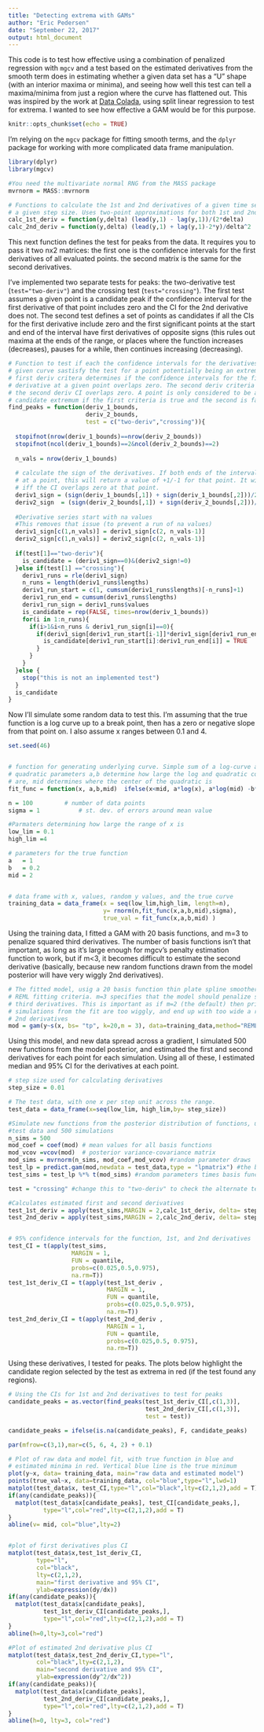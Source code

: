 ```yaml
---
title: "Detecting extrema with GAMs"
author: "Eric Pedersen"
date: "September 22, 2017"
output: html_document
---
```


This code is to test how effective using a combination of penalized regression
with `mgcv` and a test based on the estimated derivatives from the smooth term
does in estimating whether a given data set has a "U" shape (with an interior
maxima or minima), and seeing how well this test can tell a maxima/minima from
just a region where the curve has flattened out. This was inspired by the work
at [Data Colada](http://datacolada.org/62), using split linear regression to 
test for extrema. I wanted to see how effective a GAM would be for this purpose.

```r
knitr::opts_chunk$set(echo = TRUE)
```

I'm relying on the `mgcv` package for fitting smooth terms, and the `dplyr`
package for working with more complicated data frame manipulation.

```r
library(dplyr)
library(mgcv)

#You need the multivariate normal RNG from the MASS package
mvrnorm = MASS::mvrnorm

```




```r

# Functions to calculate the 1st and 2nd derivatives of a given time series with
# a given step size. Uses two-point approximations for both 1st and 2nd derivs.
calc_1st_deriv = function(y,delta) (lead(y,1) - lag(y,1))/(2*delta)
calc_2nd_deriv = function(y,delta) (lead(y,1) + lag(y,1)-2*y)/delta^2


```

This next function defines the test for peaks from the data. It requires you to
pass it two nx2 matrices: the first one is the confidence intervals for the
first derivatives of all evaluated points. the second matrix is the same for the
second derivatives.

I've implemented two separate tests for peaks: the two-derivative test
(`test="two-deriv"`) and the crossing test (`test="crossing"`). The first test
assumes a given point is a candidate peak if the confidence interval for the
first derivative of that point includes zero and the CI for the 2nd derivative
does not. The second test defines a set of points as candidates if all the CIs
for the first derivative include zero and the first significant points at the
start and end of the interval have first derivatives of opposite signs (this
rules out maxima at the ends of the range, or places where the function
increases (decreases), pauses for a while, then continues increasing
(decreasing).


```r
# Function to test if each the confidence intervals for the derivatives of a
# given curve sastisfy the test for a point potentially being an extremum The
# first deriv critera determines if the confidence intervals for the first 
# derivative at a given point overlaps zero. The second deriv criteria tests if
# the second deriv CI overlaps zero. A point is only considered to be a 
# candidate extremum if the first criteria is true and the second is false
find_peaks = function(deriv_1_bounds, 
                      deriv_2_bounds, 
                      test = c("two-deriv","crossing")){
  
  stopifnot(nrow(deriv_1_bounds)==nrow(deriv_2_bounds))
  stopifnot(ncol(deriv_1_bounds)==2&ncol(deriv_2_bounds)==2)
  
  n_vals = nrow(deriv_1_bounds)
  
  # calculate the sign of the derivatives. If both ends of the interval are pos/neg
  # at a point, this will return a value of +1/-1 for that point. It will be zero
  # iff the CI overlaps zero at that point.
  deriv1_sign = (sign(deriv_1_bounds[,1]) + sign(deriv_1_bounds[,2]))/2
  deriv2_sign  = (sign(deriv_2_bounds[,1]) + sign(deriv_2_bounds[,2]))/2
  
  #Derivative series start with na values
  #This removes that issue (to prevent a run of na values)
  deriv1_sign[c(1,n_vals)] = deriv1_sign[c(2, n_vals-1)] 
  deriv2_sign[c(1,n_vals)] = deriv2_sign[c(2, n_vals-1)] 
  
  if(test[1]=="two-deriv"){
    is_candidate = (deriv1_sign==0)&(deriv2_sign!=0)
  }else if(test[1] =="crossing"){
    deriv1_runs = rle(deriv1_sign)
    n_runs = length(deriv1_runs$lengths)
    deriv1_run_start = c(1, cumsum(deriv1_runs$lengths)[-n_runs]+1)
    deriv1_run_end = cumsum(deriv1_runs$lengths)
    deriv1_run_sign = deriv1_runs$values
    is_candidate = rep(FALSE, times=nrow(deriv_1_bounds))
    for(i in 1:n_runs){
      if(i>1&i<n_runs & deriv1_run_sign[i]==0){
        if(deriv1_sign[deriv1_run_start[i-1]]*deriv1_sign[deriv1_run_end[i+1]]==-1){
          is_candidate[deriv1_run_start[i]:deriv1_run_end[i]] = TRUE
        }
      }
    }
  }else {
    stop("this is not an implemented test")
  }
  is_candidate
}
```



Now I'll simulate some random data to test this. I'm assuming that the true
function is a log curve up to a break point, then has a zero or negative slope 
from that point on. I also assume x ranges between 0.1 and 4. 

```r

set.seed(46)


# function for generating underlying curve. Simple sum of a log-curve and a
# quadratic parameters a,b determine how large the log and quadratic components
# are, mid determines where the center of the quadratic is
fit_func = function(x, a,b,mid)  ifelse(x<mid, a*log(x), a*log(mid) -b*(x-mid))

n = 100         # number of data points
sigma = 1           # st. dev. of errors around mean value

#Parmaters determining how large the range of x is
low_lim = 0.1
high_lim =4

# parameters for the true function
a   = 1    
b   = 0.2
mid = 2


# data frame with x, values, random y values, and the true curve
training_data = data_frame(x = seq(low_lim,high_lim, length=n),
                           y= rnorm(n,fit_func(x,a,b,mid),sigma),
                           true_val = fit_func(x,a,b,mid) )


```

Using the training data, I fitted a GAM with 20 basis functions, and m=3 to penalize 
squared third derivatives. The number of basis functions isn't that important, as
long as it's large enough for mgcv's penalty estimation function to work, but 
if m<3, it becomes difficult to estimate the second derivative (basically, because
new random functions drawn from the model posterior will have very wiggly 2nd derivatives). 

```r

# The fitted model, usig a 20 basis function thin plate spline smoother with
# REML fitting criteria. m=3 specifies that the model should penalize squard
# third derivatives. This is important as if m=2 (the default) then prior
# simulations from the fit are too wiggly, and end up with too wide a range of
# 2nd derivatives
mod = gam(y~s(x, bs= "tp", k=20,m = 3), data=training_data,method="REML")


```

Using this model, and new data spread across a gradient, I simulated 500 new 
functions from the model posterior, and estimated the first and second
derivatives for each point for each simulation. Using all of these, I estimated
median and 95% CI for the derivatives at each point.

```r
# step size used for calculating derivatives
step_size = 0.01

# The test data, with one x per step unit across the range.
test_data = data_frame(x=seq(low_lim, high_lim,by= step_size))

#Simulate new functions from the posterior distribution of functions, using the
#test data and 500 simulations
n_sims = 500
mod_coef = coef(mod) # mean values for all basis functions
mod_vcov =vcov(mod)  # posterior variance-covariance matrix
mod_sims = mvrnorm(n_sims, mod_coef,mod_vcov) #random parameter draws
test_lp = predict.gam(mod,newdata = test_data,type = "lpmatrix") #the basis functions 
test_sims = test_lp %*% t(mod_sims) #random parameters times basis functions

test = "crossing" #change this to "two-deriv" to check the alternate test

#Calculates estimated first and second derivatives 
test_1st_deriv = apply(test_sims,MARGIN = 2,calc_1st_deriv, delta= step_size)
test_2nd_deriv = apply(test_sims,MARGIN = 2,calc_2nd_deriv, delta= step_size)


# 95% confidence intervals for the function, 1st, and 2nd derivatives
test_CI = t(apply(test_sims,
                  MARGIN = 1,
                  FUN = quantile,
                  probs=c(0.025,0.5,0.975),
                  na.rm=T))
test_1st_deriv_CI = t(apply(test_1st_deriv ,
                            MARGIN = 1,
                            FUN = quantile,
                            probs=c(0.025,0.5,0.975),
                            na.rm=T))
test_2nd_deriv_CI = t(apply(test_2nd_deriv ,
                            MARGIN = 1,
                            FUN = quantile,
                            probs=c(0.025,0.5, 0.975),
                            na.rm=T))

```


Using these derivatives, I tested for peaks. The plots below highlight the candidate region
selected by the test as extrema in red (if the test found any regions). 

```r
# Using the CIs for 1st and 2nd derivatives to test for peaks
candidate_peaks = as.vector(find_peaks(test_1st_deriv_CI[,c(1,3)], 
                                       test_2nd_deriv_CI[,c(1,3)],
                                       test = test))

candidate_peaks = ifelse(is.na(candidate_peaks), F, candidate_peaks)

```

```r
par(mfrow=c(3,1),mar=c(5, 6, 4, 2) + 0.1)

# Plot of raw data and model fit, with true function in blue and 
# estimated minima in red. Vertical blue line is the true minimum
plot(y~x, data= training_data, main="raw data and estimated model")
points(true_val~x, data=training_data, col="blue",type="l",lwd=1)
matplot(test_data$x, test_CI,type="l",col="black",lty=c(2,1,2),add = T)
if(any(candidate_peaks)){
  matplot(test_data$x[candidate_peaks], test_CI[candidate_peaks,],
          type="l",col="red",lty=c(2,1,2),add = T)
}
abline(v= mid, col="blue",lty=2)


#plot of first derivatives plus CI
matplot(test_data$x,test_1st_deriv_CI,
        type="l",
        col="black",
        lty=c(2,1,2),
        main="first derivative and 95% CI",
        ylab=expression(dy/dx))
if(any(candidate_peaks)){
  matplot(test_data$x[candidate_peaks], 
          test_1st_deriv_CI[candidate_peaks,],
          type="l",col="red",lty=c(2,1,2),add = T)
}
abline(h=0,lty=3,col="red")

#Plot of estimated 2nd derivative plus CI
matplot(test_data$x,test_2nd_deriv_CI,type="l",
        col="black",lty=c(2,1,2),
        main="second derivative and 95% CI",
        ylab=expression(dy^2/dx^2))
if(any(candidate_peaks)){
  matplot(test_data$x[candidate_peaks], 
          test_2nd_deriv_CI[candidate_peaks,],
          type="l",col="red",lty=c(2,1,2),add = T)
}
abline(h=0, lty=3, col="red")


```